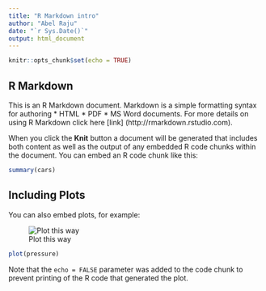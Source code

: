 ---
title: "R Markdown intro"
author: "Abel Raju"
date: "`r Sys.Date()`"
output: html_document
---

```{r setup, include=FALSE}
knitr::opts_chunk$set(echo = TRUE)
```

## R Markdown

This is an R Markdown document. Markdown is a simple formatting syntax for authoring
* HTML
* PDF
* MS Word documents. 
For more details on using R Markdown click here [link] (http://rmarkdown.rstudio.com).

When you click the **Knit** button a document will be generated that includes both content as well as the output of any embedded R code chunks within the document. You can embed an R code chunk like this:

```{r cars}
summary(cars)
```

## Including Plots

You can also embed plots, for example:

![Plot this way](https://images.unsplash.com/photo-1575936123452-b67c3203c357?q=80&w=1000&auto=format&fit=crop&ixlib=rb-4.0.3&ixid=M3wxMjA3fDB8MHxzZWFyY2h8Mnx8aW1hZ2V8ZW58MHx8MHx8fDA%3D)

```{r pressure, echo=FALSE}
plot(pressure)
```

Note that the `echo = FALSE` parameter was added to the code chunk to prevent printing of the R code that generated the plot.
